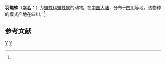 {{Speciesbox
| taxon = Uloborus plumipes var.
| binomial_authority = (Schenkel, 1937)<ref name='id12924'>{{cite web| url =http://www.bioinfo.cn/db05/BjdwSpecies.php?action=view&id=12924| title =羽蟱蛛| work =《中国动物物种编目数据库》| publisher =中国科学院微生物研究所| author =中国科学院动物研究所| accessdate =2009-04-28| deadurl =yes| archiveurl =https://web.archive.org/web/20160305050633/http://www.bioinfo.cn/db05/BjdwSpecies.php?action=view&id=12924| archivedate =2016-03-05}}</ref>
}}

'''羽蟱蛛'''（[[学名|学名]]：{{lang|la|''Uloborus plumipes var.''}}）为[[蟱蛛科|蟱蛛科]][[蟱蛛属|蟱蛛属]]的动物。在[[中国大陆|中国大陆]]，分布于[[四川|四川]]等地。该物种的模式产地在四川。<ref name='id12924'/>

== 参考文献 ==
{{reflist}}

{{taxonbar}}
[[Category:_1937年描述的动物|Y]]
[[Category:蟱蛛属|Y]]